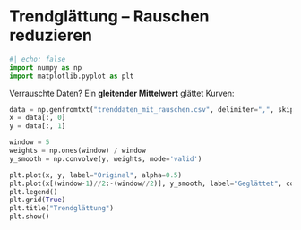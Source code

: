 # Trendglättung – Rauschen reduzieren

```python
#| echo: false
import numpy as np
import matplotlib.pyplot as plt
```

Verrauschte Daten? Ein **gleitender Mittelwert** glättet Kurven:

```python
data = np.genfromtxt("trenddaten_mit_rauschen.csv", delimiter=",", skip_header=1)
x = data[:, 0]
y = data[:, 1]

window = 5
weights = np.ones(window) / window
y_smooth = np.convolve(y, weights, mode='valid')

plt.plot(x, y, label="Original", alpha=0.5)
plt.plot(x[(window-1)//2:-(window//2)], y_smooth, label="Geglättet", color='red')
plt.legend()
plt.grid(True)
plt.title("Trendglättung")
plt.show()
```
